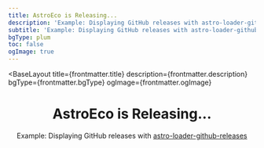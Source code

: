 ```yaml
---
title: AstroEco is Releasing...
description: 'Example: Displaying GitHub releases with astro-loader-github-releases'
subtitle: 'Example: Displaying GitHub releases with astro-loader-github-releases'
bgType: plum
toc: false
ogImage: true
---
```



<BaseLayout
  title={frontmatter.title}
  description={frontmatter.description}
  bgType={frontmatter.bgType}
  ogImage={frontmatter.ogImage}
>
  <header class="prose mx-auto mb-16.8 text-center">
    <h1 class="mb-0 ml-12 lt-sm:ml-0"
    >AstroEco is <span class="animate-pulse">Releasing...</span></h1>
    <p class="mt--4! op-50 text-center italic"
    >Example: Displaying GitHub releases with <a href="https://github.com/lin-stephanie/astro-loaders/tree/main/packages/astro-loader-github-releases" target="_blank">astro-loader-github-releases</a></p>
  </header>
  <div class="max-w-65ch mx-auto">
    <GithubView collectionType="releases" />
  </div>
</BaseLayout>
